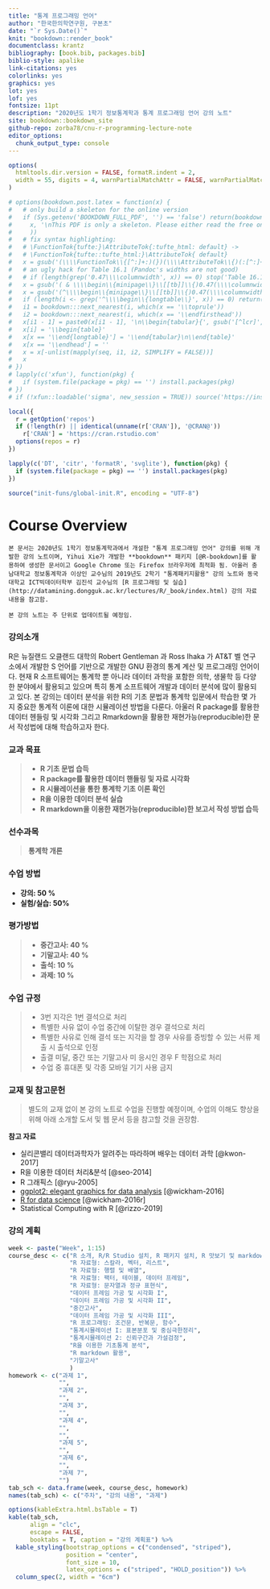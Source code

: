 ```yaml
--- 
title: "통계 프로그래밍 언어"
author: "한국한의학연구원, 구본초"
date: "`r Sys.Date()`"
knit: "bookdown::render_book"
documentclass: krantz
bibliography: [book.bib, packages.bib]
biblio-style: apalike
link-citations: yes
colorlinks: yes
graphics: yes
lot: yes
lof: yes
fontsize: 11pt
description: "2020년도 1학기 정보통계학과 통계 프로그래밍 언어 강의 노트"
site: bookdown::bookdown_site
github-repo: zorba78/cnu-r-programming-lecture-note
editor_options: 
  chunk_output_type: console
---
```


```r
options(
  htmltools.dir.version = FALSE, formatR.indent = 2,
  width = 55, digits = 4, warnPartialMatchAttr = FALSE, warnPartialMatchDollar = FALSE
)

# options(bookdown.post.latex = function(x) {
#   # only build a skeleton for the online version
#   if (Sys.getenv('BOOKDOWN_FULL_PDF', '') == 'false') return(bookdown:::strip_latex_body(
#     x, '\nThis PDF is only a skeleton. Please either read the free online HTML version, or purchase a hard-copy of this book.\n'
#     ))
#   # fix syntax highlighting:
#   # \FunctionTok{tufte:}\AttributeTok{:tufte_html: default} ->
#   # \FunctionTok{tufte::tufte_html:}\AttributeTok{ default}
#   x = gsub('(\\\\FunctionTok\\{[^:]+:)(})(\\\\AttributeTok\\{)(:[^:]+:)', '\\1\\4\\2\\3', x)
#   # an ugly hack for Table 16.1 (Pandoc's widths are not good)
#   # if (length(grep('0.47\\\\columnwidth', x)) == 0) stop('Table 16.1 not found')
#   x = gsub('( & \\\\begin\\{minipage\\}\\[[tb]]\\{)0.47(\\\\columnwidth})', '\\10.65\\2', x)
#   x = gsub('(^\\\\begin\\{minipage\\}\\[[tb]]\\{)0.47(\\\\columnwidth})', '\\10.33\\2', x)
#   if (length(i <- grep('^\\\\begin\\{longtable\\}', x)) == 0) return(x)
#   i1 = bookdown:::next_nearest(i, which(x == '\\toprule'))
#   i2 = bookdown:::next_nearest(i, which(x == '\\endfirsthead'))
#   x[i1 - 1] = paste0(x[i1 - 1], '\n\\begin{tabular}{', gsub('[^lcr]', '', gsub('.*\\[]', '', x[i])), '}')
#   x[i] = '\\begin{table}'
#   x[x == '\\end{longtable}'] = '\\end{tabular}\n\\end{table}'
#   x[x == '\\endhead'] = ''
#   x = x[-unlist(mapply(seq, i1, i2, SIMPLIFY = FALSE))]
#   x
# })
# lapply(c('xfun'), function(pkg) {
#   if (system.file(package = pkg) == '') install.packages(pkg)
# })
# if (!xfun::loadable('sigma', new_session = TRUE)) source('https://install-github.me/jjallaire/sigma')

local({
  r = getOption('repos')
  if (!length(r) || identical(unname(r['CRAN']), '@CRAN@'))
    r['CRAN'] = 'https://cran.rstudio.com' 
  options(repos = r)
})

lapply(c('DT', 'citr', 'formatR', 'svglite'), function(pkg) {
  if (system.file(package = pkg) == '') install.packages(pkg)
})

source("init-funs/global-init.R", encoding = "UTF-8")
```

# Course Overview{-#overview}

```block2
본 문서는 2020년도 1학기 정보통계학과에서 개설한 "통계 프로그래밍 언어" 강의를 위해 개발한 강의 노트이며, Yihui Xie가 개발한 **bookdown** 패키지 [@R-bookdown]를 활용하여 생성한 문서이고 Google Chrome 또는 Firefox 브라우저에 최적화 됨. 아울러 충남대학교 정보통계학과 이상인 교수님의 2019년도 2학기 "통계패키지활용" 강의 노트와 동국대학교 ICT빅데이터학부 김진석 교수님의 [R 프로그래밍 및 실습](http://datamining.dongguk.ac.kr/lectures/R/_book/index.html) 강의 자료 내용을 참고함. 

본 강의 노트는 주 단위로 업데이트될 예정임. 
```


### 강의소개{#intro-lec .unnumbered}

R은 뉴질랜드 오클랜드 대학의 Robert Gentleman 과 Ross Ihaka 가 AT&T 벨 연구소에서 개발한 S 언어를 기반으로 개발한 GNU 환경의 통계 계산 및 프로그래밍 언어이다. 현재 R 소프트웨어는 통계학 뿐 아니라 데이터 과학을 포함한 의학, 생물학 등 다양한 분야에서 활용되고 있으며 특히 통계 소프트웨어 개발과 데이터 분석에 많이 활용되고 있다. 본 강의는 데이터 분석을 위한 R의 기초 문법과 통계학 입문에서 학습한 몇 가지 중요한 통계적 이론에 대한 시뮬레이션 방법을 다룬다. 아울러 R package를 활용한 데이터 헨들링 및 시각화 그리고 Rmarkdown을 활용한 재현가능(reproducible)한 문서 작성법에 대해 학습하고자 한다. 


### 교과 목표{#purpose-course .unnumbered}

> - **R 기초 문법 습득**
> - **R package를 활용한 데이터 핸들링 및 자료 시각화**
> - **R 시뮬레이션을 통한 통계학 기초 이론 확인**
> - **R을 이용한 데이터 분석 실습**
> - **R markdown을 이용한 재현가능(reproducible)한 보고서 작성 방법 습득**



### 선수과목{#pre-course .unnumbered}

> **통계학 개론**

### 수업 방법{#course-method .unnumbered}

- **강의: 50 %**
- **실험/실습: 50%**

### 평가방법{#grade-method .unnumbered}

> - **중간고사: 40 %**
> - **기말고사: 40 %**
> - **출석: 10 %**
> - **과제: 10 %**

### 수업 규정{#policy-course .unnumbered}

> - 3번 지각은 1번 결석으로 처리
> - 특별한 사유 없이 수업 중간에 이탈한 경우 결석으로 처리
> - 특별한 사유로 인해 결석 또는 지각을 할 경우 사유를 증빙할 수 있는 서류 제출 시 출석으로 인정
> - 출결 미달, 중간 또는 기말고사 미 응시인 경우 F 학점으로 처리
> - 수업 중 휴대폰 및 각종 모바일 기기 사용 금지

### 교재 및 참고문헌{#material-course .unnumbered}

> 별도의 교재 없이 본 강의 노트로 수업을 진행할 예정이며, 수업의 이해도 향상을 위해 아래 소개할 도서 및 웹 문서 등을 참고할 것을 권장함.

**참고 자료**

- 실리콘밸리 데이터과학자가 알려주는 따라하며 배우는 데이터 과학 [@kwon-2017]
- R을 이용한 데이터 처리&분석 [@seo-2014]
- R 그래픽스 [@ryu-2005]
- [ggplot2: elegant graphics for data analysis](https://ggplot2-book.org/) [@wickham-2016]
- [R for data science](https://r4ds.had.co.nz/) [@wickham-2016r]
- Statistical Computing with R [@rizzo-2019]

### 강의 계획{#course-schedule .unnumbered}

```r
week <- paste("Week", 1:15)
course_desc <- c("R 소개, R/R Studio 설치, R 패키지 설치, R 맛보기 및 markdown 문서 만들기",
                 "R 자료형: 스칼라, 벡터, 리스트",
                 "R 자료형: 행렬 및 배열",
                 "R 자료형: 팩터, 테이블, 데이터 프레임",
                 "R 자료형: 문자열과 정규 표현식",
                 "데이터 프레임 가공 및 시각화 I",
                 "데이터 프레임 가공 및 시각화 II",
                 "중간고사",
                 "데이터 프레임 가공 및 시각화 III",
                 "R 프로그래밍: 조건문, 반복문, 함수",
                 "통계시뮬레이션 I: 표본분포 및 중심극한정리",
                 "통계시뮬레이션 2: 신뢰구간과 가설검정",
                 "R을 이용한 기초통계 분석",
                 "R markdown 활용",
                 "기말고사"
                 )
homework <- c("과제 1",
              "",
              "과제 2",
              "",
              "과제 3",
              "",
              "과제 4",
              "",
              "",
              "과제 5",
              "",
              "과제 6",
              "",
              "과제 7",
              "")
tab_sch <- data.frame(week, course_desc, homework)
names(tab_sch) <- c("주차", "강의 내용", "과제")

options(kableExtra.html.bsTable = T)
kable(tab_sch,
      align = "clc",
      escape = FALSE, 
      booktabs = T, caption = "강의 계획표") %>%
  kable_styling(bootstrap_options = c("condensed", "striped"),
                position = "center", 
                font_size = 10, 
                latex_options = c("striped", "HOLD_position")) %>% 
  column_spec(2, width = "6cm")
```


<!-- ```{r include=FALSE} -->
<!-- # automatically create a bib database for R packages -->
<!-- knitr::write_bib(c( -->
<!--   .packages(), 'bookdown', 'knitr', 'rmarkdown' -->
<!-- ), 'packages.bib') -->
<!-- ``` -->